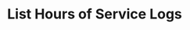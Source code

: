 ---
title: "List Hours of Service Logs"
description: "List all hours of service logs. Currently, HOS logs are tracked as the distinct changes in duty status. In the future we will be offering endpoints to expose current HOS status and historical daily summaries."
openapi: "GET /hos/logs"
---
